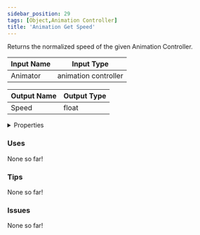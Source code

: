 ```yaml
---
sidebar_position: 29
tags: [Object,Animation Controller]
title: 'Animation Get Speed'
---
```


Returns the normalized speed of the given Animation Controller.




<EsbSvg />

| Input Name | Input Type |
|-----------|-----------|
| Animator | animation controller |

| Output Name | Output Type |
|-----------|-----------|
| Speed | float |


<details>
  <summary>Properties</summary>
  <div>
    <div>
    <table>
      <thead>
        <tr>
          <th>Is beta required?</th>
          <th>❌</th>
        </tr>
        <tr>
          <th>Is this chip a trolling risk?</th>
          <th>No</th>
        </tr>
        <tr>
          <th>Is this chip a role assignment risk?</th>
          <th>No</th>
        </tr>
        <tr>
          <th>Chip UUID</th>
          <th>e73794bd-fd60-4284-90ca-f5169700fa23</th>
        </tr>
        <tr>
          <th>Room availability</th>
          <th>Available everywhere</th>
        </tr>
      </thead>
    </table>
    </div>
  </div>
</details>

### Uses

None so far!

### Tips

None so far!

### Issues

None so far!